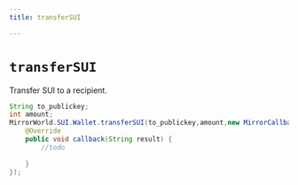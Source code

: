 ```yaml
---
title: transferSUI

---
```


# `transferSUI`
Transfer SUI to a recipient.

```java
String to_publickey;
int amount;
MirrorWorld.SUI.Wallet.transferSUI(to_publickey,amount,new MirrorCallback() {
    @Override
    public void callback(String result) {
        //todo
        
    }
});
```
